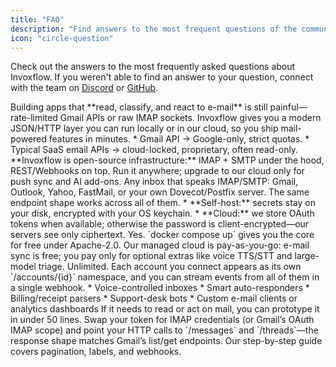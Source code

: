 ```yaml
---
title: "FAQ"
description: "Find answers to the most frequent questions of the community."
icon: "circle-question"
---
```


Check out the answers to the most frequently asked questions about Invoxflow. If you weren't able to find an answer to your question, connect with the team on [Discord](https://discord.gg/T4zbT7RcVy) or [GitHub](https://github.com/invoxflow/invoxflow).

<Accordion title="What problem does Invoxflow solve?">
  Building apps that **read, classify, and react to e-mail** is still painful—rate-limited Gmail APIs or raw IMAP sockets.
  Invoxflow gives you a modern JSON/HTTP layer you can run locally or in our cloud, so you ship mail-powered features in minutes.
</Accordion>

<Accordion title="How is this different from Gmail API or Nylas-style SaaS email APIs?">
  * Gmail API → Google-only, strict quotas.
  * Typical SaaS email APIs → cloud-locked, proprietary, often read-only.
  **Invoxflow is open-source infrastructure:** IMAP + SMTP under the hood, REST/Webhooks on top. Run it anywhere; upgrade to our cloud only for push sync and AI add-ons.
</Accordion>

<Accordion title="Which providers are supported?">
  Any inbox that speaks IMAP/SMTP: Gmail, Outlook, Yahoo, FastMail, or your own Dovecot/Postfix server.
  The same endpoint shape works across all of them.
</Accordion>

<Accordion title="Do you store my e-mail passwords?">
  * **Self-host:** secrets stay on your disk, encrypted with your OS keychain.
  * **Cloud:** we store OAuth tokens when available; otherwise the password is client-encrypted—our servers see only ciphertext.
</Accordion>

<Accordion title="Can I self-host? And what does the cloud cost?">
  Yes. `docker compose up` gives you the core for free under Apache-2.0.
  Our managed cloud is pay-as-you-go: e-mail sync is free; you pay only for optional extras like voice TTS/STT and large-model triage.
</Accordion>

<Accordion title="Does it handle multiple inboxes?">
  Unlimited. Each account you connect appears as its own `/accounts/{id}` namespace, and you can stream events from all of them in a single webhook.
</Accordion>

<Accordion title="What can I build with it?">
  * Voice-controlled inboxes
  * Smart auto-responders
  * Billing/receipt parsers
  * Support-desk bots
  * Custom e-mail clients or analytics dashboards
  If it needs to read or act on mail, you can prototype it in under 50 lines.
</Accordion>

<Accordion title="How do I migrate from Gmail API?">
  Swap your token for IMAP credentials (or Gmail’s OAuth IMAP scope) and point your HTTP calls to `/messages` and `/threads`—the response shape matches Gmail’s list/get endpoints. Our step-by-step guide covers pagination, labels, and webhooks.
</Accordion>
